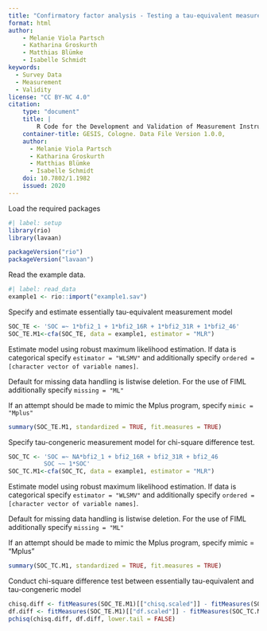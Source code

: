 ```yaml
---
title: "Confirmatory factor analysis - Testing a tau-equivalent measurement model"
format: html
author:
    - Melanie Viola Partsch
    - Katharina Groskurth
    - Matthias Blümke
    - Isabelle Schmidt
keywords:
  - Survey Data
  - Measurement
  - Validity
license: "CC BY-NC 4.0"
citation: 
    type: "document"
    title: |
        R Code for the Development and Validation of Measurement Instruments in the Social Sciences: Psychometric Analyses (Dimensionality, Reliability, Measurement Invariance)
    container-title: GESIS, Cologne. Data File Version 1.0.0, 
    author:
      - Melanie Viola Partsch
      - Katharina Groskurth
      - Matthias Blümke
      - Isabelle Schmidt
    doi: 10.7802/1.1982
    issued: 2020
---
```




Load the required packages
```r
#| label: setup
library(rio)
library(lavaan)

packageVersion("rio")
packageVersion("lavaan")
```

Read the example data.

```r
#| label: read_data
example1 <- rio::import("example1.sav")
```

Specify and estimate essentially tau-equivalent measurement model

```r
SOC_TE <- 'SOC =~ 1*bfi2_1 + 1*bfi2_16R + 1*bfi2_31R + 1*bfi2_46'
SOC_TE.M1<-cfa(SOC_TE, data = example1, estimator = "MLR") 
```
Estimate model using robust maximum likelihood estimation. If data is categorical specify `estimator = "WLSMV"` and additionally specify `ordered = [character vector of variable names]`.

Default for missing data handling is listwise deletion. For the use of FIML additionally specify `missing = "ML"`

If an attempt should be made to mimic the Mplus program, specify `mimic = "Mplus"`

```r
summary(SOC_TE.M1, standardized = TRUE, fit.measures = TRUE) 
```

Specify tau-congeneric measurement model for chi-square difference test.

```r
SOC_TC <- 'SOC =~ NA*bfi2_1 + bfi2_16R + bfi2_31R + bfi2_46
          SOC ~~ 1*SOC'
SOC_TC.M1<-cfa(SOC_TC, data = example1, estimator = "MLR") 

```
Estimate model using robust maximum likelihood estimation. If data is categorical specify `estimator = "WLSMV"` and additionally specify `ordered = [character vector of variable names]`.

Default for missing data handling is listwise deletion. For the use of FIML additionally specify `missing = "ML"`

If an attempt should be made to mimic the Mplus program, specify mimic = "Mplus"

```r
summary(SOC_TC.M1, standardized = TRUE, fit.measures = TRUE)
```

Conduct chi-square difference test between essentially tau-equivalent and tau-congeneric model

```r
chisq.diff <- fitMeasures(SOC_TE.M1)[["chisq.scaled"]] - fitMeasures(SOC_TC.M1)[["chisq.scaled"]]
df.diff <- fitMeasures(SOC_TE.M1)[["df.scaled"]] - fitMeasures(SOC_TC.M1)[["df.scaled"]]
pchisq(chisq.diff, df.diff, lower.tail = FALSE)
```
